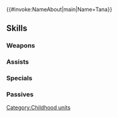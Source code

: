 {{#invoke:NameAbout|main|Name=Tana}}{{HeroPage Tabs}}
{{Hero Infobox
|Name=Tana
|Title=Frelian Starlight
|WeaponType=Blue Lance
|MoveType=Flying
|Origin=Fire Emblem: The Sacred Stones
|Gender=Female
|actorEN=Melissa Fahn
|actorJP=たなか久美
|artist=はねこと
|additionDate=April 19, 2021
|releaseDate=April 19, 2021
|cv1=7
|cv2=200200
|TagID=幼少ターナ
|InternalID=650
|Properties=special,tiara,specRate_202502
|description=Princess of Frelia, and sister to Innes. Wants only to be friends with the twin prince and princess of the neighboring kingdom, Renais. Appears in Fire Emblem: The Sacred Stones.
}}
{{Stats Page
|Lv1HP=18|Lv1ATK=9|Lv1SPD=11|Lv1DEF=7|Lv1RES=6
|GRHP=50|GRATK=70|GRSPD=70|GRDEF=50|GRRES=40
}}
==Skills==
===Weapons===
{{Weapons Table
|weapon1=Iron Lance
|weapon1Default=1
|weapon1Unlock=1
|weapon2=Steel Lance
|weapon2Default=2
|weapon2Unlock=2
|weapon3=Silver Lance
|weapon3Default=4
|weapon3Unlock=3
|weapon4=Lance of Frelia
|weapon4Default=5
|weapon4Unlock=5
}}
===Assists===
{{Assists Table}}
===Specials===
{{Specials Table
|special1=Dragon Gaze
|special1Default=4
|special1Unlock=3
|special2=Draconic Aura
|special2Unlock=4
}}
===Passives===
{{Passives Table
|passiveA1=Darting Blow 1
|passiveA2=Steady Blow 1
|passiveA3=Steady Blow 2
|passiveA4=Steady Impact
|passiveA1Unlock=2
|passiveA2Unlock=3
|passiveA3Unlock=4
|passiveA4Unlock=5
|passiveB1=S/D Near Trace 1
|passiveB2=S/D Near Trace 2
|passiveB3=S/D Near Trace 3
|passiveB1Unlock=3
|passiveB2Unlock=4
|passiveB3Unlock=5
|passiveC1=Atk/Spd Rein 1
|passiveC2=Atk/Spd Rein 2
|passiveC3=Atk/Spd Rein 3
|passiveC1Unlock=1
|passiveC2Unlock=2
|passiveC3Unlock=4
}}
{{Heroes Navbox}}
[[Category:Childhood units]]